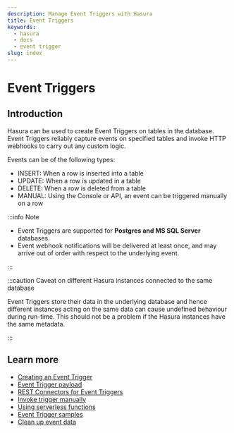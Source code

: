 ```yaml
---
description: Manage Event Triggers with Hasura
title: Event Triggers
keywords:
  - hasura
  - docs
  - event trigger
slug: index
---
```



# <EventTriggers /> Event Triggers

## Introduction

Hasura can be used to create Event Triggers on tables in the database. Event Triggers reliably capture events on
specified tables and invoke HTTP webhooks to carry out any custom logic.

<Thumbnail
  src="/img/event-triggers/data-triggers-arch.png"
  alt="Hasura Event Trigger architecture"
  width="900px"
  className="no-shadow"
/>

Events can be of the following types:

- INSERT: When a row is inserted into a table
- UPDATE: When a row is updated in a table
- DELETE: When a row is deleted from a table
- MANUAL: Using the Console or API, an event can be triggered manually on a row

:::info Note

- Event Triggers are supported for **Postgres and MS SQL Server** databases.
- Event webhook notifications will be delivered at least once, and may arrive out of order with respect to the
  underlying event.

:::

:::caution Caveat on different Hasura instances connected to the same database

Event Triggers store their data in the underlying database and hence different instances acting on the same data can
cause undefined behaviour during run-time. This should not be a problem if the Hasura instances have the same metadata.

:::

## Learn more

- [Creating an Event Trigger](/event-triggers/create-trigger.mdx)
- [Event Trigger payload](/event-triggers/payload.mdx)
- [REST Connectors for Event Triggers](/event-triggers/rest-connectors.mdx)
- [Invoke trigger manually](/event-triggers/invoke-trigger-manually.mdx)
- [Using serverless functions](/event-triggers/serverless.mdx)
- [Event Trigger samples](/event-triggers/samples.mdx)
- [Clean up event data](/event-triggers/clean-up/index.mdx)
